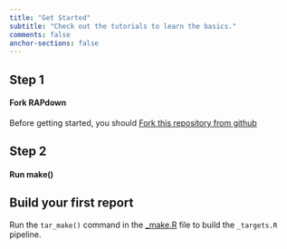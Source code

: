 ```yaml
---
title: "Get Started"
subtitle: "Check out the tutorials to learn the basics."  
comments: false
anchor-sections: false
---
```


::::: {.grid .step .column-page-right}

:::: {.g-col-lg-3 .g-col-12}
## Step 1 

#### Fork RAPdown {.fw-light}
::::

:::: {.g-col-lg-6 .g-col-12}

Before getting started, you should [Fork this repository from github](https://github.com/craig-shenton/RAPdown/fork)

::::

:::::

::::: {.grid .step .column-page-right}

:::: {.g-col-lg-3 .g-col-12}
## Step 2

#### Run make() {.fw-light}
::::

:::: {.g-col-lg-6 .g-col-12}

## Build your first report

Run the `tar_make()` command in the [_make.R](https://github.com/craig-shenton/RAPdown/blob/main/_make.R) file to build the `_targets.R` pipeline.

::::

:::::
